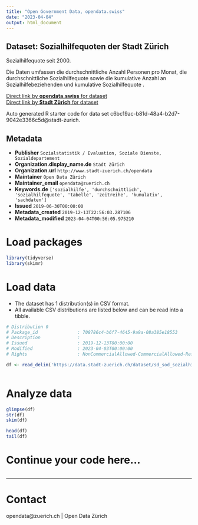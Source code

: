 ```yaml
---
title: "Open Government Data, opendata.swiss"
date: "2023-04-04"
output: html_document
---
```


## Dataset: Sozialhilfequoten der Stadt Zürich

 Sozialhilfequote seit 2000. 

Die Daten umfassen die durchschnittliche Anzahl Personen pro Monat, die durchschnittliche Sozialhilfequote sowie die kumulative Anzahl an Sozialhilfebeziehenden und kumulative Sozialhilfequote .

[Direct link by **opendata.swiss** for dataset](https://opendata.swiss/de/dataset/sozialhilfequoten-der-stadt-zurich)<br>
[Direct link by **Stadt Zürich** for dataset](https://data.stadt-zuerich.ch/dataset/sd_sod_sozialhilfequote)

Auto generated R starter code for data set c6bc19ac-b81d-48a4-b2d7-9042e3366c5d@stadt-zurich.

## Metadata

- **Publisher** `Sozialstatistik / Evaluation, Soziale Dienste, Sozialdepartement`
- **Organization.display_name.de** `Stadt Zürich`
- **Organization.url** `http://www.stadt-zuerich.ch/opendata`
- **Maintainer** `Open Data Zürich`
- **Maintainer_email** `opendata@zuerich.ch`
- **Keywords.de** `['sozialhilfe', 'durchschnittlich', 'sozialhilfequote', 'tabelle', 'zeitreihe', 'kumulativ', 'sachdaten']`
- **Issued** `2019-06-30T00:00:00`
- **Metadata_created** `2019-12-13T22:56:03.287106`
- **Metadata_modified** `2023-04-04T00:56:05.975210`


# Load packages

```r

library(tidyverse)
library(skimr)

```

# Load data

-   The dataset has 1 distribution(s) in CSV format.
-   All available CSV distributions are listed below and can be read into a tibble.

```r

# Distribution 0
# Package_id               : 708786c4-b6f7-4645-9a9a-08a385e18553
# Description              : 
# Issued                   : 2019-12-13T00:00:00
# Modified                 : 2023-04-03T00:00:00
# Rights                   : NonCommercialAllowed-CommercialAllowed-ReferenceNotRequired

df <- read_delim('https://data.stadt-zuerich.ch/dataset/sd_sod_sozialhilfequote/download/sd_sod_sozialhilfequote.csv')



```

# Analyze data

```r

glimpse(df)
str(df)
skim(df)

head(df)
tail(df)

```

# Continue your code here...

```r

```

------------------------------------------------------------------------

# Contact

opendata@zuerich.ch | Open Data Zürich
